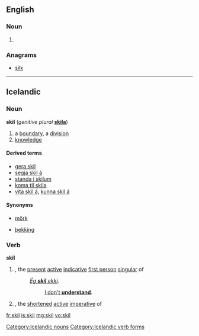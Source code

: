 ==English==

===Noun===
{{en-noun}}

# {{obsolete spelling of|skill}}

===Anagrams===
* [[silk#English|silk]]
----
==Icelandic==

===Noun===
'''skil''' {{n|p}} (''genitive plural'' '''[[skila]]''')
# a [[boundary]], a [[division]]{{jump|is|boundary|s}}
# [[knowledge]]{{jump|is|knowledge|s}}

====Derived terms====
* [[gera skil]]
* [[segja skil á]]
* [[standa í skilum]]
* [[koma til skila]]
* [[vita skil á]], [[kunna skil á]]

====Synonyms====
* {{jump|s|is|boundary}} [[mörk]]
* {{jump|s|is|knowledge}} [[þekking]]

[[Category:Icelandic nouns]]

===Verb===
'''skil'''
# {{term|skil||I understand|lang=is}}, the [[present]] [[active]] [[indicative]] [[first person]] [[singular]] of {{term|skilja||to understand|lang=is}}
#: ''[[ég skil ekki|Ég '''skil''' ekki]].''
#:: [[I don't understand|I don't '''understand''']].
# {{term|skil||understand!|lang=is}}, the [[shortened]] [[active]] [[imperative]] of {{term|skilja||to understand|lang=is}}

[[Category:Icelandic verb forms]]

[[fr:skil]]
[[is:skil]]
[[mg:skil]]
[[vo:skil]]